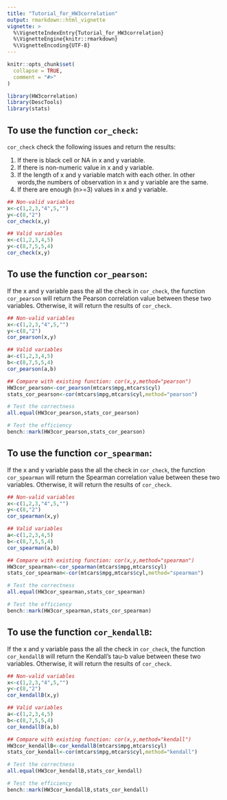 ```yaml
---
title: "Tutorial_for_HW3correlation"
output: rmarkdown::html_vignette
vignette: >
  %\VignetteIndexEntry{Tutorial_for_HW3correlation}
  %\VignetteEngine{knitr::rmarkdown}
  %\VignetteEncoding{UTF-8}
---
```


```r
knitr::opts_chunk$set(
  collapse = TRUE,
  comment = "#>"
) 
```

```r
library(HW3correlation)
library(DescTools)
library(stats)
```

## To use the function `cor_check`:

`cor_check` check the following issues and return the results:

1. If there is black cell or NA in x and y variable.
2. If there is non-numeric value in x and y variable.
3. If the length of x and y variable match with each other. In other words,the numbers of observation in x and y variable are the same.
4. If there are enough (n>=3) values in x and y variable.
```r
## Non-valid variables
x<-c(1,2,3,"4",5,"")
y<-c(8,"2")
cor_check(x,y)

## Valid variables
x<-c(1,2,3,4,5)
y<-c(8,7,5,5,4)
cor_check(x,y)
```

## To use the function `cor_pearson`:

If the x and y variable pass the all the check in `cor_check`, the function `cor_pearson` will return the Pearson correlation value between these two variables. Otherwise, it will return the results of `cor_check`.
```r
## Non-valid variables
x<-c(1,2,3,"4",5,"")
y<-c(8,"2")
cor_pearson(x,y)

## Valid variables
a<-c(1,2,3,4,5)
b<-c(8,7,5,5,4)
cor_pearson(a,b)

## Compare with existing function: cor(x,y,method="pearson")
HW3cor_pearson<-cor_pearson(mtcars$mpg,mtcars$cyl)
stats_cor_pearson<-cor(mtcars$mpg,mtcars$cyl,method="pearson")

# Test the correctness
all.equal(HW3cor_pearson,stats_cor_pearson)

# Test the efficiency
bench::mark(HW3cor_pearson,stats_cor_pearson)
```

## To use the function `cor_spearman`:

If the x and y variable pass the all the check in `cor_check`, the function `cor_spearman` will return the  Spearman correlation value between these two variables. Otherwise, it will return the results of `cor_check`.
```r
## Non-valid variables
x<-c(1,2,3,"4",5,"")
y<-c(8,"2")
cor_spearman(x,y)

## Valid variables
a<-c(1,2,3,4,5)
b<-c(8,7,5,5,4)
cor_spearman(a,b)

## Compare with existing function: cor(x,y,method="spearman")
HW3cor_spearman<-cor_spearman(mtcars$mpg,mtcars$cyl)
stats_cor_spearman<-cor(mtcars$mpg,mtcars$cyl,method="spearman")

# Test the correctness
all.equal(HW3cor_spearman,stats_cor_spearman)

# Test the efficiency
bench::mark(HW3cor_spearman,stats_cor_spearman)
```


## To use the function `cor_kendallB`:

If the x and y variable pass the all the check in `cor_check`, the function `cor_kendallB` will return the Kendall’s tau-b value between these two variables. Otherwise, it will return the results of `cor_check`.
```r
## Non-valid variables
x<-c(1,2,3,"4",5,"")
y<-c(8,"2")
cor_kendallB(x,y)

## Valid variables
a<-c(1,2,3,4,5)
b<-c(8,7,5,5,4)
cor_kendallB(a,b)

## Compare with existing function: cor(x,y,method="kendall")
HW3cor_kendallB<-cor_kendallB(mtcars$mpg,mtcars$cyl)
stats_cor_kendall<-cor(mtcars$mpg,mtcars$cyl,method="kendall")

# Test the correctness
all.equal(HW3cor_kendallB,stats_cor_kendall)

# Test the efficiency
bench::mark(HW3cor_kendallB,stats_cor_kendall)
```
